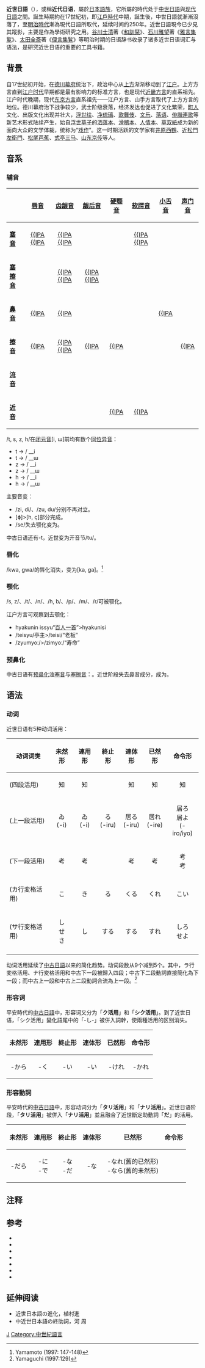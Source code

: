 {{unreferenced|time=2011-07-25T05:09:23+00:00}}
{{Infobox language
|name=近世日语
|nativename=近世日本語
|region=[[日本|日本]]
|era=19世纪中叶演化为现代日语
|familycolor=Altaic 
|fam1=[[日本-琉球语系|日本-琉球语系]]
|fam2=[[日语|日语]]
|ancestor=[[上古日语|上古日语]]
|ancestor2=[[中古日语|中古日语]]
|ancestor3=[[中世日语|中世日语]]
|isoexception=historical
|glotto=none
|script=[[平假名|平假名]]、[[片假名|片假名]]、[[汉字|汉字]]
}}

'''近世日語'''（{{jpn|j=近世日本語|hg=きんせいにほんご|rm=Kinsei nihongo|f=y}}），或稱'''近代日语'''，屬於[[日本語族|日本語族]]，它所屬的時代处于[[中世日語|中世日語]]與[[日语|现代日語]]之間。誕生時期約在17世紀初，即[[江戶時代|江戶時代]]中期，誕生後，中世日語就漸漸沒落了，至[[明治時代|明治時代]]漸為現代日語所取代，延续时间约250年。近世日語現今已少見其蹤影，主要是作為學術研究之用。[[谷川士清|谷川士清]]著《[[和訓栞|和訓栞]]》、[[石川雅望|石川雅望]]著《[[雅言集覧|雅言集覧]]》、[[太田全斎|太田全斎]]著《[[俚言集覧|俚言集覧]]》等明治时期的日语辞书收录了诸多近世日语词汇与语法，是研究近世日语的重要的工具书籍。

==背景==

自17世纪初开始，在[[德川幕府|德川幕府]]统治下，政治中心从[[上方|上方]]渐渐移动到了[[江户|江户]]。上方方言直到[[江户时代|江户时代]]早期都是最有影响力的标准方言，也是现代[[近畿方言|近畿方言]]的直系祖先。江户时代晚期，现代[[东京方言|东京方言]]直系祖先——江户方言、山手方言取代了上方方言的地位。德川幕府治下战争较少，武士阶级衰落，经济发达也促进了文化繁荣，[[町人|町人]]文化、出版文化出现并壮大，[[浮世绘|浮世绘]]、[[净琉璃_(日本传统艺能)|净琉璃]]、[[歌舞伎|歌舞伎]]、[[文乐|文乐]]、[[落语|落语]]、[[俳諧連歌|俳諧連歌]]等新艺术形式陆续产生，始自[[浮世草子|浮世草子]]的[[洒落本|洒落本]]、[[滑稽本|滑稽本]]、[[人情本|人情本]]、[[草双紙|草双紙]]成为新的面向大众的文学体裁，统称为“[[戏作|戏作]]”。这一时期活跃的文学家有[[井原西鶴|井原西鶴]]、[[近松門左衛門|近松門左衛門]]、[[松尾芭蕉|松尾芭蕉]]、[[式亭三马|式亭三马]]、[[山东京传|山东京传]]等人。

==音系==

===辅音===

{| class="IPA wikitable"
!
![[唇音|唇音]]
![[齿龈音|齿龈音]]
![[龈后音|龈后音]]
![[硬颚音|硬颚音]]
![[软腭音|软腭音]]
![[小舌音|小舌音]]
![[声门音|声门音]]
|-
!'''[[塞音|塞音]]'''
| align=center | [[清双唇塞音|{{IPA]] [[浊双唇塞音|{{IPA]]
| align=center | [[清齿龈塞音|{{IPA]] [[浊齿龈塞音|{{IPA]]
|  
|  
| align=center | [[清软腭塞音|{{IPA]] [[浊软腭塞音|{{IPA]]
|  
|  
|-
!'''[[塞擦音|塞擦音]]'''
|  
| align=center | [[清齿龈塞擦音|{{IPA]] [[浊齿龈塞擦音|{{IPA]]
| align=center | [[浊龈后塞擦音|{{IPA]] [[浊龈后塞擦音|{{IPA]]
|  
|  
|  
|  
|-
!'''[[鼻音_(辅音)|鼻音]]'''
| align=center | [[双唇鼻音|{{IPA]]
| align=center | [[齿龈鼻音|{{IPA]]
|  
|  
|  
| align=center | [[小舌鼻音|{{IPA]]
|  
|-
!'''[[擦音|擦音]]'''
| align=center | [[清双唇擦音|{{IPA]]
| align=center | [[清齿龈擦音|{{IPA]] [[浊齿龈擦音|{{IPA]]
| align=center | [[清龈颚擦音|{{IPA]]
| align=center | [[清硬颚擦音|{{IPA]]
|  
|  
| align=center | [[清声门擦音|{{IPA]]
|-
!'''[[流音|流音]]'''
|  
|  
| align=center | {{IPA|r}}
|  
|  
|  
|  
|-
!'''[[近音|近音]]'''
|  
|  
|  
| align=center | [[硬颚近音|{{IPA]]
| align=center | [[软颚近音|{{IPA]]
|  
|  
|}

/t, s, z, h/在[[闭元音|闭元音]][i, ɯ]前均有数个[[同位异音|同位异音]]：
*t → {{IPA| t͡ʃ}} / __i
*t → {{IPA| t͡s}} / __ɯ
*z → {{IPA| d͡ʒ}} / __i
*z → {{IPA| d͡z}} / __ɯ
*h → {{IPA|ç}} / __i
*h → {{IPA|ɸ}} / __ɯ

主要音变：
*/zi, di/、/zu, du/分别不再对立。
*[ɸ]>[h, ç]部分完成。
*/se/失去颚化变为{{IPA|[se]}}。

中古日语还有-t，近世变为开音节/tu/。

===唇化===
/kwa, gwa/的唇化消失，变为[ka, ga]。<ref>Yamamoto (1997: 147-148)</ref>

===颚化===
/s, z/、/t/、/n/、/h, b/、/p/、/m/、/r/可被颚化。

江户方言可观察到去颚化：
*hyakunin issyu“[[百人一首|百人一首]]”>hyakunisi
*/teisyu/亭主>/teisi/“老板”
*/zyumyoː/>/zimyoː/“寿命”

===预鼻化===
中古日语有[[预鼻化|预鼻化]]浊[[塞音|塞音]]与[[塞擦音|塞擦音]]：{{IPA|[<sup>ŋ</sup>ɡ, ⁿz, ⁿd, ᵐb]}}。近世阶段失去鼻音成分，成为{{IPA|ɡ, z, d, b}}。

==语法==
===动词===
近世日语有5种动词活用：

{| class="wikitable"
|-
! 动词词类
! 未然形
! 連用形
! 終止形
! 連体形
! 已然形
! 命令形
|-
! (四段活用)
| align=center | <span lang="ja" dir="ltr">知{{color|red|ら}}</span>
| align=center | <span lang="ja" dir="ltr">知{{color|red|り}}</span>
| align=center | {{Ruby|知|し}}<span lang="ja" dir="ltr">{{color|red|る}}</span>
| align=center | <span lang="ja" dir="ltr">知{{color|red|る}}</span>
| align=center | <span lang="ja" dir="ltr">知{{color|red|れ}}</span>
| align=center | <span lang="ja" dir="ltr">知{{color|red|れ}}</span>
|-
! (上一段活用)
| align=center | <span lang="ja" dir="ltr">ゐ</span><br />(-i)
| align=center | <span lang="ja" dir="ltr">ゐ</span><br />(-i)
| align=center | <span lang="ja" dir="ltr">{{Ruby|居|ゐ}}る</span><br />(-iru)
| align=center | <span lang="ja" dir="ltr">居る</span><br />(-iru)
| align=center | <span lang="ja" dir="ltr">居れ</span><br />(-ire)
| align=center | <span lang="ja" dir="ltr">居ろ</span><br /><span lang="ja" dir="ltr">居よ</span><br />(-iro/iyo)
|-
! (下一段活用)
| align=center | <span lang="ja" dir="ltr">考{{color|red|へ}}</span>
| align=center | <span lang="ja" dir="ltr">考{{color|red|へ}}</span>
| align=center | <span lang="ja" dir="ltr">{{Ruby|考|かんが}}{{color|red|へる}}</span>
| align=center | <span lang="ja" dir="ltr">考{{color|red|へる}}</span>
| align=center | <span lang="ja" dir="ltr">考{{color|red|へれ}}</span>
| align=center | <span lang="ja" dir="ltr">考{{color|red|へろ}}</span><br /><span lang="ja" dir="ltr">考{{color|red|へよ}}</span>
|-
! (カ行変格活用)
| align=center | <span lang="ja" dir="ltr">こ</span>
| align=center | <span lang="ja" dir="ltr">き</span>
| align=center | <span lang="ja" dir="ltr">{{Ruby|来|く}}る</span>
| align=center | <span lang="ja" dir="ltr">くる</span>
| align=center | <span lang="ja" dir="ltr">くれ</span>
| align=center | <span lang="ja" dir="ltr">こい</span>
|-
! (サ行変格活用)
| align=center | <span lang="ja" dir="ltr">し</span><br /><span lang="ja" dir="ltr">せ</span><br /><span lang="ja" dir="ltr">さ</span>
| align=center | <span lang="ja" dir="ltr">し</span>
| align=center | <span lang="ja" dir="ltr">する</span>
| align=center | <span lang="ja" dir="ltr">する</span>
| align=center | <span lang="ja" dir="ltr">すれ</span>
| align=center | <span lang="ja" dir="ltr">しろ</span><br /><span lang="ja" dir="ltr">せよ</span>
|-
|}

动词活用延续了[[中古日語|中古日語]]以来的简化趋势。动词段数从9个减到5个。其中，ラ行変格活用、ナ行変格活用和中古下一段被歸入四段；中古下二段動詞直接簡化為下一段；而中古上一段和中古上二段動詞合流為上一段。<ref>Yamaguchi (1997:129)</ref>

===形容词===
平安時代的[[中古日語|中古日語]]中，形容词又分为「'''<span lang="ja" dir="ltr">ク活用</span>'''」和「'''<span lang="ja" dir="ltr">シク活用</span>'''」。到了近世日语，「<span lang="ja" dir="ltr">シク活用</span>」變化語尾中的「-<span lang="ja" dir="ltr">し</span>-」被併入詞幹，使兩種活用的区别消失。

{| class="wikitable"
|-
! 未然形
! 連用形
! 終止形
! 連体形
! 已然形
! 命令形
|-
| align=center | -<span lang="ja" dir="ltr">から</span>
| align=center | -<span lang="ja" dir="ltr">く</span>
| align=center | -<span lang="ja" dir="ltr">い</span>
| align=center | -<span lang="ja" dir="ltr">い</span>
| align=center | -<span lang="ja" dir="ltr">けれ</span>
| align=center | -<span lang="ja" dir="ltr">かれ</span>
|}

=== 形容動詞 ===
平安時代的[[中古日語|中古日語]]中，形容动词分为「'''<span lang="ja" dir="ltr">タリ活用</span>'''」和「'''<span lang="ja" dir="ltr">ナリ活用</span>'''」。近世日语阶段，「'''<span lang="ja" dir="ltr">タリ活用</span>'''」被併入「'''<span lang="ja" dir="ltr">ナリ活用</span>'''」並且融合了近世斷定助動詞「'''<span lang="ja" dir="ltr">だ</span>'''」的活用。

{| class="wikitable"
|-
! 未然形
! 連用形
! 終止形
! 連体形
! 已然形
! 命令形
|-
| align="center" | -<span lang="ja" dir="ltr">だら</span>
| align="center" | -<span lang="ja" dir="ltr">に</span><br />-<span lang="ja" dir="ltr">で</span>
| align="center" | -<span lang="ja" dir="ltr">な</span><br />-<span lang="ja" dir="ltr">だ</span>
| align="center" | -<span lang="ja" dir="ltr">な</span>
| align="center" | -<span lang="ja" dir="ltr">なれ</span>(舊的已然形)<br />-<span lang="ja" dir="ltr">なら</span>(舊的未然形)
|  
|}

==注释==
{{Reflist|3}}

==参考==
{{Refbegin}}

* {{cite book
  | last = Kondō
  | first = Yasuhiro
  | authorlink =
  |author2=Masayuki Tsukimoto |author3=Katsumi Sugiura
   | title = Nihongo no Rekishi
  | publisher = Hōsō Daigaku Kyōiku Shinkōkai
  | year = 2005
  | location = 
  | pages = 
  | url = 
  | language = ja  
  | doi = 
  | isbn = 4-595-30547-8
}}
* {{cite book
  | last = Martin
  | first = Samuel E.
  | authorlink = Samuel Martin (linguist)
  | title = The Japanese Language Through Time
  | publisher = Yale University
  | year = 1987
  | location = 
  | pages = 
  | url = 
  | doi = 
  | isbn = 0-300-03729-5 }}
* {{cite book
  | last = Matsumura
  | first = Akira
  | authorlink = 
  | title = Nihon Bunpō Daijiten
  | publisher = Meiji Shoin
  | year = 1971
  | location = 
  | pages = 
  | url = 
  | language = ja
  | doi = 
  | isbn = 4-6254-0055-4}}
* {{cite book
  | last = Miyake
  | first = Marc Hideo
  | authorlink = 
  | title = Old Japanese : a phonetic reconstruction
  | publisher = RoutledgeCurzon
  | year = 2003
  | location = London; New York 
  | pages = 
  | url = 
  | doi = 
  | isbn = 0-415-30575-6 }}
* {{cite book
  | last = Nakata
  | first = Norio
  | authorlink =
  | title = Kōza Kokugoshi: Dai 2 kan: On'inshi, Mojishi
  | publisher = Taishūkan Shoten
  | year = 1972
  | language = ja
  }}
* {{cite book
  | last = Shibatani
  | first = Masayoshi
  | authorlink = 
  | title = The Languages of Japan
  | publisher = Cambridge University Press
  | year = 1990
  | location = 
  | pages = 
  | url = 
  | doi = 
  | isbn = 0-521-36918-5
}}
* {{cite book
  | last = Yamaguchi
  | first = Akiho
  | authorlink =
  |author2=Hideo Suzuki |author3=Ryūzō Sakanashi |author4=Masayuki Tsukimoto
   | title = Nihongo no Rekishi
  | publisher = Tōkyō Daigaku Shuppankai
  | year = 1997
  | location = 
  | pages = 
  | url = 
  | language = ja
  | doi = 
  | isbn = 4-13-082004-4
}}
{{Refend}}

== 延伸阅读 ==
* 近世日本語の進化，植村進 {{Ja}}
* 中近世日本語の終助詞，河 周 {{Ja}}

{{Japanese language}}

[[Category:日語歷史|J]]
[[Category:中世紀語言|Category:中世紀語言]]